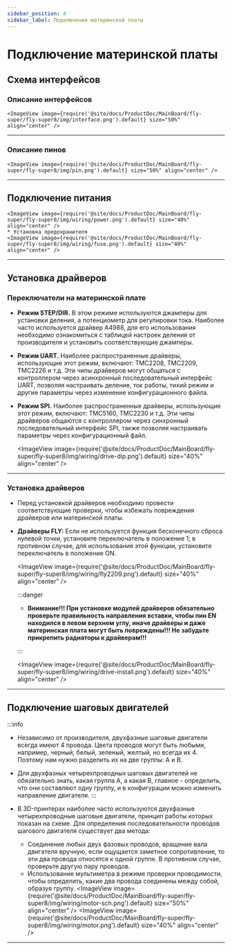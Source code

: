 ```yaml
---
sidebar_position: 4
sidebar_label: Подключение материнской платы
---
```




# Подключение материнской платы

## Схема интерфейсов

### Описание интерфейсов

    <ImageView image={require('@site/docs/ProductDoc/MainBoard/fly-super/fly-super8/img/interface.png').default} size="50%" align="center" />

----

### Описание пинов

    <ImageView image={require('@site/docs/ProductDoc/MainBoard/fly-super/fly-super8/img/pin.png').default} size="50%" align="center" />

---

## Подключение питания

    <ImageView image={require('@site/docs/ProductDoc/MainBoard/fly-super/fly-super8/img/wiring/power.png').default} size="40%" align="center" />
    * Установка предохранителя
    <ImageView image={require('@site/docs/ProductDoc/MainBoard/fly-super/fly-super8/img/wiring/fuse.png').default} size="40%" align="center" />

----

## Установка драйверов

### Переключатели на материнской плате

* **Режим STEP/DIR.** В этом режиме используются джамперы для установки деления, а потенциометр для регулировки тока. Наиболее часто используется драйвер A4988, для его использования необходимо ознакомиться с таблицей настроек деления от производителя и установить соответствующие джамперы.
* **Режим UART.** Наиболее распространенные драйверы, использующие этот режим, включают: TMC2208, TMC2209, TMC2226 и т.д. Эти чипы драйверов могут общаться с контроллером через асинхронный последовательный интерфейс UART, позволяя настраивать деление, ток работы, тихий режим и другие параметры через изменение конфигурационного файла.
* **Режим SPI.** Наиболее распространенные драйверы, использующие этот режим, включают: TMC5160, TMC2230 и т.д. Эти чипы драйверов общаются с контроллером через синхронный последовательный интерфейс SPI, также позволяя настраивать параметры через конфигурационный файл.

    <ImageView image={require('@site/docs/ProductDoc/MainBoard/fly-super/fly-super8/img/wiring/drive-dip.png').default} size="40%" align="center" />

----

### Установка драйверов

* Перед установкой драйверов необходимо провести соответствующие проверки, чтобы избежать повреждения драйверов или материнской платы.
* **Драйверы FLY:** Если не используется функция бесконечного сброса нулевой точки, установите переключатель в положение 1; в противном случае, для использования этой функции, установите переключатель в положение ON.

    <ImageView image={require('@site/docs/ProductDoc/MainBoard/fly-super/fly-super8/img/wiring/fly2209.png').default} size="40%" align="center" />

    :::danger

    * **Внимание!!! При установке модулей драйверов обязательно проверьте правильность направления вставки, чтобы пин EN находился в левом верхнем углу, иначе драйверы и даже материнская плата могут быть повреждены!!! Не забудьте прикрепить радиаторы к драйверам!!!**

    :::

    <ImageView image={require('@site/docs/ProductDoc/MainBoard/fly-super/fly-super8/img/wiring/drive-install.png').default} size="40%" align="center" />


----

## Подключение шаговых двигателей

:::info
* Независимо от производителя, двухфазные шаговые двигатели всегда имеют 4 провода. Цвета проводов могут быть любыми, например, черный, белый, зеленый, желтый, но всегда их 4. Поэтому нам нужно разделить их на две группы: A и B.
* Для двухфазных четырехпроводных шаговых двигателей не обязательно знать, какая группа A, а какая B, главное - определить, что они составляют одну группу, и в конфигурации можно изменить направление двигателя.
:::

* В 3D-принтерах наиболее часто используются двухфазные четырехпроводные шаговые двигатели, принцип работы которых показан на схеме. Для определения последовательности проводов шагового двигателя существует два метода:
    * Соединение любых двух фазовых проводов, вращение вала двигателя вручную, если ощущается заметное сопротивление, то эти два провода относятся к одной группе. В противном случае, проверьте другую пару проводов.
    * Использование мультиметра в режиме проверки проводимости, чтобы определить, какие два провода соединены между собой, образуя группу.
        <ImageView image={require('@site/docs/ProductDoc/MainBoard/fly-super/fly-super8/img/wiring/motor-sch.png').default} size="50%" align="center" />
        <ImageView image={require('@site/docs/ProductDoc/MainBoard/fly-super/fly-super8/img/wiring/motor.png').default} size="40%" align="center" />

----